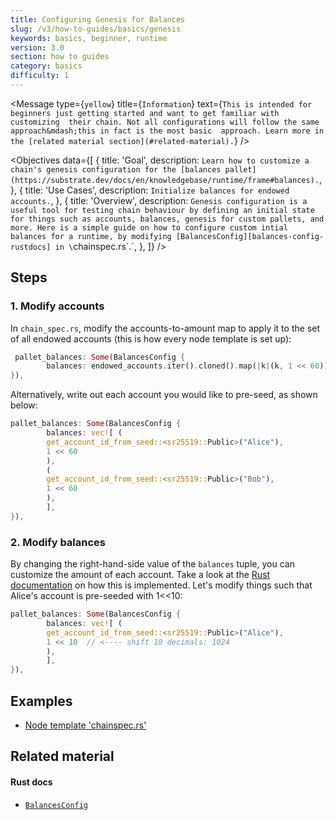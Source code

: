 ```yaml
---
title: Configuring Genesis for Balances
slug: /v3/how-to-guides/basics/genesis
keywords: basics, beginner, runtime
version: 3.0 
section: how to guides
category: basics
difficulty: 1
---
```


<Message
  type={`yellow`}
  title={`Information`}
  text={`This is intended for beginners just getting started and want to get familiar with customizing 
  their chain. Not all configurations will follow the same approach&mdash;this in fact is the most basic 
  approach. Learn more in the [related material section](#related-material).`}
/>

<Objectives
  data={[
    {
      title: 'Goal',
      description: `Learn how to customize a chain's genesis configuration for the [balances pallet](https://substrate.dev/docs/en/knowledgebase/runtime/frame#balances).`,
    },
    {
      title: 'Use Cases',
      description:
        `Initialize balances for endowed accounts.`,
    },
    {
      title: 'Overview',
      description:
        `Genesis configuration is a useful tool for testing chain behaviour by defining an initial state for things such as accounts, balances, genesis for custom pallets, and more. Here is a simple guide on how to configure custom intial balances for a runtime, by modifying [BalancesConfig][balances-config-rustdocs] in \`chainspec.rs\`.`,
    },
  ]}
/>

## Steps

### 1. Modify accounts

In `chain_spec.rs`, modify the accounts-to-amount map to apply it to the set of all endowed accounts (this is how every node template is set up):

```rust
 pallet_balances: Some(BalancesConfig {
		balances: endowed_accounts.iter().cloned().map(|k|(k, 1 << 60)).collect(),
}),
```

Alternatively, write out each account you would like to pre-seed, as shown below:

```rust
pallet_balances: Some(BalancesConfig {
		balances: vec![ (
		get_account_id_from_seed::<sr25519::Public>("Alice"),
		1 << 60
		),
		(
		get_account_id_from_seed::<sr25519::Public>("Bob"),
		1 << 60
		),
		],
}),
```

### 2. Modify balances

By changing the right-hand-side value of the `balances` tuple, you can customize the amount of each account. Take a look at the [Rust documentation][genesis-config-rustdocs] on how this is implemented. Let's modify things such that Alice's account is pre-seeded with 1<<10:

```rust
pallet_balances: Some(BalancesConfig {
		balances: vec![ (
		get_account_id_from_seed::<sr25519::Public>("Alice"),
		1 << 10  // <---- shift 10 decimals: 1024
		),
		],
}),
```

## Examples

- [Node template 'chainspec.rs'][node-template-chainspec]

## Related material

#### Rust docs

- [`BalancesConfig`][balances-config-rustdocs]

[balances-frame]: https://substrate.dev/docs/en/knowledgebase/runtime/frame#balances
[balances-config-rustdocs]: /rustdocs/latest/node_template_runtime/type.BalancesConfig.html
[genesis-config-rustdocs]: /rustdocs/latest/pallet_balances/struct.GenesisConfig.html
[node-template-chainspec]: https://github.com/substrate-developer-hub/substrate-node-template/blob/master/node/src/chain_spec.rs#L142-L144
